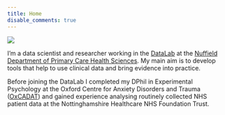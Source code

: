 ```yaml
---
title: Home
disable_comments: true
---
```


<img src="/images/portrait.png" class="center" style="max-width:20%;min-width:50px;float:top;"/>

I'm a data scientist and researcher working in the [DataLab](https://www.thedatalab.org/) at the [Nuffield Department of Primary Care Health Sciences](https://www.phc.ox.ac.uk/).
My main aim is to develop tools that help to use clinical data and bring evidence into practice.

<!-- I enjoy working on [software tools](/software) that help to tidy, analyse, and visualise large datasets. -->
<!-- My main research interest is evidence-based health care, particularly in clinical psychology. -->
<!-- How do we know what works and what doesn't work?  -->
<!-- Why does it work? -->

<!-- `r emo::ji("purple_heart")` -->

Before joining the DataLab I completed my DPhil in Experimental Psychology at the Oxford Centre for Anxiety Disorders and Trauma ([OxCADAT](https://www.psy.ox.ac.uk/research/oxford-centre-for-anxiety-disorders-and-trauma)) and gained experience analysing routinely collected NHS patient data at the Nottinghamshire Healthcare NHS Foundation Trust.
<!-- My main research interest is evidence-based health care, particularly in clinical psychology. -->
<!-- How do we know what works and what doesn't work? -->
<!-- Why does it work? -->

<!-- A summary of the research questions I'm currently interested in is available [here](/research). -->

